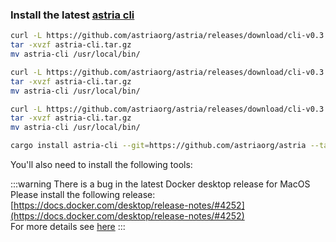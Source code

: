 ### Install the latest [astria cli](https://github.com/astriaorg/astria/releases/tag/cli-v0.2.2)


<Tabs>
  <TabItem value="ARM Mac" label="ARM Mac" default>

  ```bash
  curl -L https://github.com/astriaorg/astria/releases/download/cli-v0.3.1/astria-cli-aarch64-apple-darwin.tar.gz > astria-cli.tar.gz
  tar -xvzf astria-cli.tar.gz
  mv astria-cli /usr/local/bin/
  ```

  </TabItem>
  <TabItem value="X86_64 Mac" label="X86_64 Mac">

  ```bash
  curl -L https://github.com/astriaorg/astria/releases/download/cli-v0.3.1/astria-cli-x86_64-apple-darwin.tar.gz > astria-cli.tar.gz
  tar -xvzf astria-cli.tar.gz
  mv astria-cli /usr/local/bin/
  ``` 

  </TabItem>
  <TabItem value="x86_64 Linux" label="x86_64 Linux">

  ```bash
  curl -L https://github.com/astriaorg/astria/releases/download/cli-v0.3.1/astria-cli-x86_64-unknown-linux-gnu.tar.gz > astria-cli.tar.gz
  tar -xvzf astria-cli.tar.gz
  mv astria-cli /usr/local/bin/
  ```

  </TabItem>
   <TabItem value="From Source" label="From Source">

  ```bash
  cargo install astria-cli --git=https://github.com/astriaorg/astria --tag=cli-v0.3.1 --locked
  ```

  </TabItem>
</Tabs>

You'll also need to install the following tools:

:::warning
There is a bug in the latest Docker desktop release for MacOS  
Please install the following release: [https://docs.docker.com/desktop/release-notes/#4252](https://docs.docker.com/desktop/release-notes/#4252)  
For more details see [here](https://github.com/docker/for-mac/issues/7100)
:::
